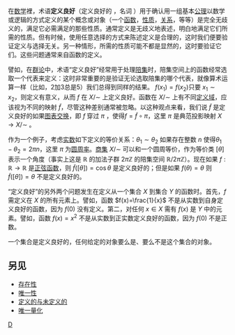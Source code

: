 在[[数学|数学]]裡，术语'''定义良好'''（定义良好的 {{lang|en|well-defined}}，名词 {{lang|en|well-definition}}）用于确认用一组基本[[公理|公理]]以数学或逻辑的方式定义的某个概念或对象（一个[[函数|函数]]，[[性质|性质]]，[[关系_(数学)|关系]]，等等）是完全无歧义的，满足它必需满足的那些性质。通常定义是无歧义地表述，明白地满足它们所需的性质。但有时候，使用任意选择的方式来陈述定义是合理的，这时我们便要验证定义与选择无关。另一种情形，所需的性质可能不都是显然的，这时要验证它们。这些问题通常来自函数的定义。

譬如，在[[群论|群论]]中，术语“定义良好”经常用于处理[[陪集|陪集]]时，陪集空间上的函数经常选取一个代表来定义：这时非常重要的是验证无论选取陪集的哪个代表，就像算术运算一样（比如，<math>2</math>加<math>3</math>总是<math>5</math>）我们总得到同样的结果。
<math>f(x_{1})=f(x_{2}) </math>只要 <math>x_{1}\sim x_{2}</math>，则定义有意义，从而 <math>f</math> 在 <math>X/\sim </math> 上定义良好。函数在 <math>X/\sim </math> 上有不同[[定义域|定义域]]，应该视为不同的映射 <math>\tilde{f}</math>，尽管这种差别通常被忽略。以这种观点来看，我们说 <math>\tilde{f}</math> 是定义良好的如果[[图表交换|图表交换]]，即 <math>f</math> 穿过 <math>\pi</math> ，使得<math>f=\tilde{f}\circ\pi</math>，这里 <math>\pi </math> 是典范投影映射 <math>X \rightarrow  X/\sim</math> 。

作为一个例子，考虑[[实数|实数]]如下定义的等价关系：<math>\theta _{1}\sim \theta _{2}</math> 如果存在整数 <math>n</math> 使得<math>\theta _{1}-\theta _{2} = 2\pi n</math>，这里 <math>\pi </math> 为[[圆周率|圆周率]]。[[商集|商集]] <math>X/\sim </math> 可以和一个圆周等价，作为等价类 <math>[\theta ]</math> 表示一个角度（事实上这是 <math>\mathbb{R}</math> 的加法子群 <math>2\pi \mathbb{Z}</math> 的陪集空间 <math>\mathbb{R}/2\pi \mathbb{Z}</math>）。现在如果 <math>f:\mathbb{R}\rightarrow \mathbb{R}</math> 是[[正弦函数|正弦函数]]，则 <math>\tilde{f}([\theta])=\cos\theta</math> 是定义良好的；但是如果 <math>f(\theta ) = \theta</math>  则 <math>\tilde{f}([\theta])=\theta</math> 不是定义良好的。

“定义良好”的另外两个问题发生在定义从一个集合 <math>X</math> 到集合 <math>Y</math> 的函数时。首先，<math>f</math> 需定义在 <math>X</math> 的所有元素上。譬如，函数 <math>f(x)=\frac{1}{x}</math> 不是从实数到自身定义良好的函数，因为 <math>f(0)</math> 没有定义。第二，对任何 <math>x \in X</math> 需有 <math>f(x)</math> 是 <math>Y</math> 中的元素。譬如，函数 <math>f(x)=x^2</math> 不是从实数到正实数定义良好的函数，因为 <math>f(0)</math> 不是正数。

一个集合是定义良好的，任何给定的对象要么是、要么不是这个集合的对象。

== 另见 ==
* [[存在性|存在性]]
* [[唯一性|唯一性]]
* [[定义的与未定义的|定义的与未定义的]]
* [[唯一量化|唯一量化]]

[[Category:数学术语|D]]
